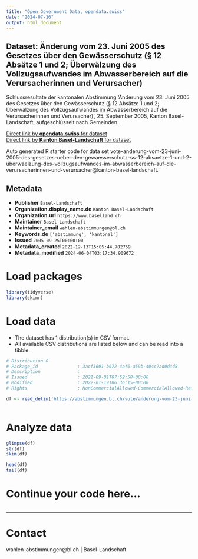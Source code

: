 ```yaml
---
title: "Open Government Data, opendata.swiss"
date: "2024-07-16"
output: html_document
---
```


## Dataset: Änderung vom 23. Juni 2005 des Gesetzes über den Gewässerschutz (§ 12 Absätze 1 und 2; Überwälzung des Vollzugsaufwandes im Abwasserbereich auf die Verursacherinnen und Verursacher)

Schlussresultate der kantonalen Abstimmung 'Änderung vom 23. Juni 2005 des Gesetzes über den Gewässerschutz (§ 12 Absätze 1 und 2; Überwälzung des Vollzugsaufwandes im Abwasserbereich auf die Verursacherinnen und Verursacher)', 25. September 2005, Kanton Basel-Landschaft, aufgeschlüsselt nach Gemeinden.

[Direct link by **opendata.swiss** for dataset](https://opendata.swiss/de/dataset/anderung-vom-23-juni-2005-des-gesetzes-uber-den-gewasserschutz-12-absatze-1-und-2-uberwalzung-d)<br>
[Direct link by **Kanton Basel-Landschaft** for dataset](https://abstimmungen.bl.ch/vote/anderung-vom-23-juni-2005-des-gesetzes-ueber-den-gewaesserschutz-ss-12-absaetze-1-und-2-uberwaelzung-des-vollzugsaufwandes-im-abwasserbereich-auf-die-verursacherinnen-und-verursacher/data)

Auto generated R starter code for data set vote-anderung-vom-23-juni-2005-des-gesetzes-ueber-den-gewaesserschutz-ss-12-absaetze-1-und-2-uberwaelzung-des-vollzugsaufwandes-im-abwasserbereich-auf-die-verursacherinnen-und-verursacher@kanton-basel-landschaft.

## Metadata

- **Publisher** `Basel-Landschaft`
- **Organization.display_name.de** `Kanton Basel-Landschaft`
- **Organization.url** `https://www.baselland.ch`
- **Maintainer** `Basel-Landschaft`
- **Maintainer_email** `wahlen-abstimmungen@bl.ch`
- **Keywords.de** `['abstimmung', 'kantonal']`
- **Issued** `2005-09-25T00:00:00`
- **Metadata_created** `2022-12-13T15:05:44.702759`
- **Metadata_modified** `2024-06-04T03:17:34.909672`


# Load packages

```r

library(tidyverse)
library(skimr)

```

# Load data

-   The dataset has 1 distribution(s) in CSV format.
-   All available CSV distributions are listed below and can be read into a tibble.

```r

# Distribution 0
# Package_id               : 3acf3601-b672-4af6-a59b-404c7ad0d4d8
# Description              : 
# Issued                   : 2021-09-01T07:52:58+00:00
# Modified                 : 2022-01-19T06:36:15+00:00
# Rights                   : NonCommercialAllowed-CommercialAllowed-ReferenceRequired

df <- read_delim('https://abstimmungen.bl.ch/vote/anderung-vom-23-juni-2005-des-gesetzes-ueber-den-gewaesserschutz-ss-12-absaetze-1-und-2-uberwaelzung-des-vollzugsaufwandes-im-abwasserbereich-auf-die-verursacherinnen-und-verursacher/data-csv')



```

# Analyze data

```r

glimpse(df)
str(df)
skim(df)

head(df)
tail(df)

```

# Continue your code here...

```r

```

------------------------------------------------------------------------

# Contact

wahlen-abstimmungen@bl.ch | Basel-Landschaft
